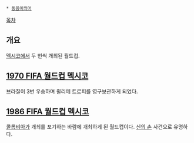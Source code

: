  * [[동음이의어]]

[[목차]]
== 개요 ==
[[멕시코]]에서 두 번씩 개최된 월드컵.


== [[1970 FIFA 월드컵 멕시코]] ==
브라질이 3번 우승하며 쥘리메 트로피를 영구보관하게 되었다.

== [[1986 FIFA 월드컵 멕시코]] ==
[[콜롬비아]]가 개최를 포기하는 바람에 개최하게 된 월드컵이다. [[신의 손]] 사건으로 유명하다.
